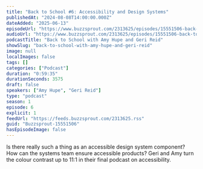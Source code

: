 ```yaml
---
title: "Back to School #6: Accessibility and Design Systems"
publishedAt: "2024-08-08T14:00:00.000Z"
dateAdded: "2025-06-13"
episodeUrl: "https://www.buzzsprout.com/2313625/episodes/15551506-back-to-school-6-accessibility-and-design-systems.mp3"
audioUrl: "https://www.buzzsprout.com/2313625/episodes/15551506-back-to-school-6-accessibility-and-design-systems.mp3"
podcastTitle: "Back to School with Amy Hupe and Geri Reid"
showSlug: "back-to-school-with-amy-hupe-and-geri-reid"
image: null
localImages: false
tags: []
categories: ["Podcast"]
duration: "0:59:35"
durationSeconds: 3575
draft: false
speakers: ["Amy Hupe", "Geri Reid"]
type: "podcast"
season: 1
episode: 6
explicit: 1
feedUrl: "https://feeds.buzzsprout.com/2313625.rss"
guid: "Buzzsprout-15551506"
hasEpisodeImage: false
---
```

Is there really such a thing as an accessible design system component? How can the systems team ensure accessible products? Geri and Amy turn the colour contrast up to 11:1 in their final podcast on accessibility.
